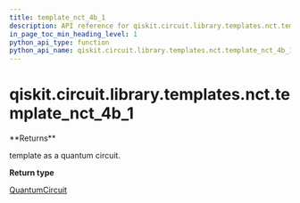 ```yaml
---
title: template_nct_4b_1
description: API reference for qiskit.circuit.library.templates.nct.template_nct_4b_1
in_page_toc_min_heading_level: 1
python_api_type: function
python_api_name: qiskit.circuit.library.templates.nct.template_nct_4b_1
---
```


# qiskit.circuit.library.templates.nct.template\_nct\_4b\_1

<Function id="qiskit.circuit.library.templates.nct.template_nct_4b_1" name="template_nct_4b_1" isDedicatedPage={true} github="https://github.com/qiskit/qiskit/tree/stable/0.18/qiskit/circuit/library/templates/nct/template_nct_4b_1.py" signature="template_nct_4b_1()">
  **Returns**

  template as a quantum circuit.

  **Return type**

  [QuantumCircuit](qiskit.circuit.QuantumCircuit "qiskit.circuit.QuantumCircuit")
</Function>


